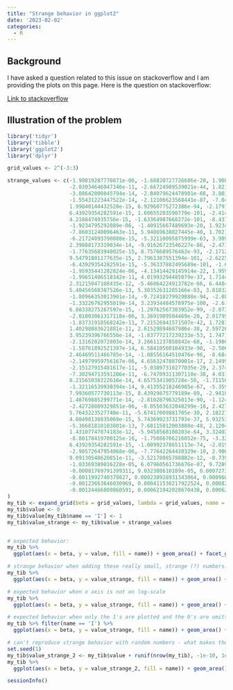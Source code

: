 ```yaml
---
title: "Strange behavior in ggplot2"
date: '2023-02-02'
categories:
  - R
---
```


## Background
I have asked a question related to this issue on stackoverflow and I am providing the plots on this page. Here is the question on stackoverflow:

[Link to stackoverflow](https://stackoverflow.com/questions/75322838/is-this-behavior-of-geom-area-strange-or-am-i-missing-something)

## Illustration of the problem
```r
library('tidyr')
library('tibble')
library('ggplot2')
library('dplyr')

grid_values <- 2^(-3:3)

strange_values <- c(-1.90819287770871e-06, -1.68820727726686e-20, 1.90820561104585e-06, 
                    -2.03934646947346e-11, -2.66724989539021e-44, 1.82186185543446e-11, 
                    -3.08642000845794e-14, -2.84079624478981e-68, 3.8017746773927e-20, 
                    -1.55431223447522e-14, -2.12106623568441e-87, -7.04031177308046e-34, 
                    1.99840144432528e-15, 6.92960775272386e-94, -2.17911262386235e-50, 
                    6.43929354282591e-15, 1.60655203590779e-101, -2.4149683145618e-74, 
                    4.2188474935756e-15, -1.63364987668272e-101, -8.43744249369279e-100, 
                    -1.9234795292089e-06, -1.40915667489693e-20, 1.92348291032148e-06, 
                    -7.86031240096463e-11, 5.94869638827445e-40, 1.70218514362265e-11, 
                    -6.21724893790088e-15, -5.32110095875999e-63, 3.9895815730536e-20, 
                    2.39808173319034e-14, -9.91626723546227e-86, -2.47375723122866e-33, 
                    -1.77635683940025e-15, 8.7576689576463e-93, -2.1712899716615e-50, 
                    9.54791801177635e-15, 2.7961387551394e-101, -2.62250706570328e-74, 
                    -6.43929354282591e-15, -5.36337882495689e-101, -1.65540646490924e-99, 
                    -1.95935441282824e-06, -4.13414429145914e-22, 1.9595249500527e-06, 
                    -1.99651406518342e-11, 4.01993294485079e-37, 1.71444629227149e-11, 
                    2.31215047108435e-12, -5.46064224913782e-66, 6.44847728373308e-20, 
                    5.40456568387526e-13, 5.30352631285166e-83, 3.81832474229875e-33, 
                    -1.80966353013901e-14, -9.72418279929888e-94, -2.08007912888974e-51, 
                    -1.33226762955019e-14, 3.23934484578975e-100, -2.61033780134937e-74, 
                    6.88338275267597e-15, -1.29762567303952e-99, -2.07383582042798e-98, 
                    -2.01803061317118e-06, 3.3691909504469e-20, 2.01799435665222e-06, 
                    -1.83731918568242e-11, 7.21526941571507e-42, 1.72812031885596e-11, 
                    1.40298883621881e-11, 2.61529894687986e-38, 2.597261897857e-20, 
                    3.95239396766556e-14, -1.83777217239233e-53, 1.74710015191643e-33, 
                    -2.1316282072803e-14, 3.26611237858842e-68, -1.19804995812909e-51, 
                    -1.58761892521397e-14, 6.58410560104933e-90, -2.50682775406401e-74, 
                    2.46469511466785e-14, -1.08556164510476e-96, -8.68448004693709e-96, 
                    -2.14979959756167e-06, 4.65632478870001e-17, 2.14994451996064e-06, 
                    -2.15127915481617e-11, -5.03897310277035e-29, 2.37451670641299e-11, 
                    -7.30294713591206e-11, -6.74709311307118e-38, 4.03149402823541e-20, 
                    8.21565038222616e-14, 4.6575341905728e-50, -1.71156811032874e-33, 
                    -1.32116539930394e-14, 9.41355218246985e-67, -5.35957793195957e-51, 
                    7.99360577730113e-15, 8.43929875779189e-89, -2.9418326640071e-74, 
                    1.48769885299771e-14, -2.81028796325013e-90, -1.12411483527064e-89, 
                    -2.42728809329851e-06, -8.05503632048299e-18, 2.42718074969143e-06, 
                    5.7643223527748e-11, -5.67417009881705e-30, 2.18227445666839e-11, 
                    4.88498130835069e-15, 5.74369923731793e-37, 5.93253926283155e-20, 
                    -5.36681810103801e-13, 7.68115012003888e-48, 2.12048592220925e-31, 
                    1.43107747874183e-12, -5.9458568180203e-64, 3.32402936140172e-48, 
                    -8.88178419700125e-16, -1.75086766216852e-75, -3.32876019974183e-73, 
                    6.43929354282591e-15, -1.00992378651113e-74, -2.01984753722959e-74, 
                    -2.90572647954068e-06, -7.77642264438329e-10, 2.90649964611508e-06, 
                    9.09130548620851e-11, -3.52178085798882e-12, -8.73905452509179e-11, 
                    -1.03369389016228e-05, 6.07960561736676e-07, 9.72897833978829e-06, 
                    -0.00081769791399311, 9.032308610189e-05, 0.000727374827890998, 
                    -0.0011992740379827, 0.000238928931343064, 0.000960345106639307, 
                    -0.00123663646030969, 0.000411530217922524, 0.000825106242386583, 
                    -0.00124466009860591, 0.000621942028670438, 0.000622718069935415
)
my_tib <- expand_grid(beta = grid_values, lambda = grid_values, name = c('S', 'I', 'R'))
my_tib$value <- 0
my_tib$value[my_tib$name == 'I'] <- 1
my_tib$value_strange <- my_tib$value + strange_values


# expected behavior:
my_tib %>%
  ggplot(aes(x = beta, y = value, fill = name)) + geom_area() + facet_grid(cols = vars(lambda)) + scale_x_continuous(trans = 'log10')

# strange behavior when adding these really small, strange (?) numbers:
my_tib %>%
  ggplot(aes(x = beta, y = value_strange, fill = name)) + geom_area() + facet_grid(cols = vars(lambda)) + scale_x_continuous(trans = 'log10')

# expected behavior when x axis is not on log-scale
my_tib %>%
  ggplot(aes(x = beta, y = value_strange, fill = name)) + geom_area() + facet_grid(cols = vars(lambda))

# expected behavior when only the 1's are plotted and the 0's are omitted
my_tib %>% filter(name == 'I') %>%
  ggplot(aes(x = beta, y = value_strange, fill = name)) + geom_area() + facet_grid(cols = vars(lambda)) + scale_x_continuous(trans = 'log10')

# can't reproduce strange behavior with random numbers - what makes the other numbers so strange that `geom_area` produces weird results?
set.seed(1)
my_tib$value_strange_2 <- my_tib$value + runif(nrow(my_tib), -1e-10, 1e-10)
my_tib %>%
  ggplot(aes(x = beta, y = value_strange_2, fill = name)) + geom_area() + facet_grid(cols = vars(lambda)) + scale_x_continuous(trans = 'log10')

sessionInfo()
```

